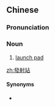 {{also|发射站}}
==Chinese==
{{zh-forms|s=发射站|type=21}}

===Pronunciation===
{{zh-pron
|m=fāshèzhàn
|cat=n
}}

===Noun===
{{zh-noun}}

# [[launch pad]]

[[zh:發射站]]

====Synonyms====
* {{zh-l|發射臺}}
